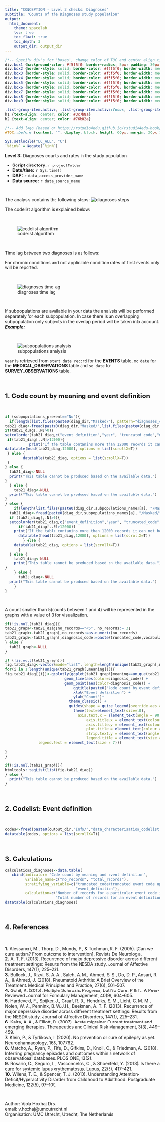```yaml
---
title: "CONCEPTION - Level 3 checks: Diagnoses"
subtitle: "Counts of the Diagnoses study population"
output: 
  html_document:
    theme: spacelab
    toc: true
    toc_float: true
    toc_depth: 3
    output_dir: output_dir
---
```


```css
/*-- Specify div's for 'boxes', change color of TOC and center align titles: --*/
div.box1 {background-color: #f5f5f0; border-radius: 5px; padding: 30px; margin-right: 0px}
div.box2 {border-style: solid; border-color: #f5f5f0; border-width: medium; border-radius: 30px; padding: 5px; margin-right: 0px}
div.box3 {border-style: solid; border-color: #f5f5f0; border-width: medium; border-radius: 30px; padding: 5px; margin-right: 0px}
div.box4 {border-style: solid; border-color: #f5f5f0; border-width: medium; border-radius: 30px; padding: 5px; margin-right: 0px}
div.box5 {border-style: solid; border-color: #f5f5f0; border-width: medium; border-radius: 30px; padding: 5px; margin-right: 0px}
div.box6 {border-style: solid; border-color: #f5f5f0; border-width: medium; border-radius: 30px; padding: 5px; margin-right: 0px}
div.box7 {border-style: solid; border-color: #f5f5f0; border-width: medium; border-radius: 30px; padding: 5px; margin-right: 0px}
div.box8 {border-style: solid; border-color: #f5f5f0; border-width: medium; border-radius: 30px; padding: 5px; margin-right: 0px}
div.box9 {border-style: solid; border-color: #f5f5f0; border-width: medium; border-radius: 30px; padding: 5px; margin-right: 0px}

.list-group-item.active, .list-group-item.active:focus, .list-group-item.active:hover {background-color: #76b82a; border-color: #76b82a}
h1 {text-align: center; color: #3c7b8a}
h2 {text-align: center; color: #76b82a}

/*-- Add logo (based on https://rstudio4edu.github.io/rstudio4edu-book/rmd-fancy.html): --*/
#TOC::before {content: ""; display: block; height: 60px; margin: 30px 10px 30px; background-image: url("conception_logo.png"); background-size: contain; background-position: center center; background-repeat: no-repeat}
```

```r
Sys.setlocale("LC_ALL", "C")
`%!in%` = Negate(`%in%`)
```

<div class = 'box1'>

**Level 3:** Diagnoses counts and rates in the study population 

 - **Script directory:** `r projectFolder`
 - **Date/time:** `r Sys.time()`
 - **DAP:** `r data_access_provider_name`
 - **Data source:** `r data_source_name`

<br> 

The analysis contains the following steps:
![diagnoses steps](diagnoses.png)

The codelist algorithm is explained below:

<br>

![codelist algorithm](codelist_algorithm.png)

<br>

Time lag between two diagnoses is as follows:

For chronic conditions and not applicable condition rates of first events only will be reported.   

<br>

![diagnoses time lag](diagnoses_timelag.png)

<br>

If subpopulations are available in your data the analysis will be performed separately for each subpopulation.
In case there is an overlapping subpopulation only subjects in the overlap period will be taken into account.
***Example:***

<br>

![subpopulations analysis](subpopulations.png)

`year` is retrieved from `start_date_record` for the **EVENTS** table, `mo_date` for the **MEDICAL_OBSERVATIONS** table and `so_date` for **SURVEY_OBSERVATIONS** table.

</div>

<br>

<div class = 'box2'>

## 1. Code count by meaning and event definition

<br>

```r
if (subpopulations_present=="No"){
  if(length(list.files(paste0(diag_dir,"Masked/"), pattern="diagnoses_counts_m_masked.csv"))>0){
tab21_diag<-fread(paste0(diag_dir,"Masked/",list.files(paste0(diag_dir,"Masked/"), "diagnoses_counts_m_masked.csv")))
if(tab21_diag[,.N]>0){
setcolorder(tab21_diag,c("event_definition","year", "truncated_code","no_records","total_records","meaning","vocabulary","data_access_provider","data_source"))
 if(tab21_diag[,.N]>12000){
           print("If the table contanins more than 12000 records it can not be displayed in the report. For the complete table, go to g_output/DIAGNOSES/diagnoses_counts_m_masked.csv")
datatable(head(tab21_diag,12000), options = list(scrollX=T))
 } else {
        datatable(tab21_diag, options = list(scrollX=T))
 }
} else {
  tab21_diag<-NULL
  print("This table cannot be produced based on the available data.")
}
  } else {
    tab21_diag<-NULL
  print("This table cannot be produced based on the available data.")
}
} else {
    if(length(list.files(paste0(diag_dir,subpopulations_names[a], "/Masked/"), pattern="diagnoses_counts_m_masked.csv"))>0){
  tab21_diag<-fread(paste0(diag_dir,subpopulations_names[a], "/Masked/",list.files(paste0(diag_dir,subpopulations_names[a], "/Masked/"), "_diagnoses_counts_m_masked.csv")))
  if (tab21_diag[,.N]>0){
  setcolorder(tab21_diag,c("event_definition","year", "truncated_code","no_records","total_records","meaning","vocabulary","data_access_provider","data_source"))
      if(tab21_diag[,.N]>12000){  
    print("If the table contanins more than 12000 records it can not be displayed in the report. For the complete table, go to g_output/DIAGNOSES/diagnoses_counts_m_masked.csv")
      datatable(head(tab21_diag,12000), options = list(scrollX=T))
        } else {
    datatable(tab21_diag, options = list(scrollX=T))
      }
  } else {
    tab21_diag<-NULL
    print("This table cannot be produced based on the available data.")
}
    } else {
      tab21_diag<-NULL
  print("This table cannot be produced based on the available data.")
    }
}
```

<br>

A count smaller than 5(counts between 1 and 4) will be represented in the graphs with a value of 3 for visualization. 

```r
if(!is.null(tab21_diag)){
tab21_graph<-tab21_diag[no_records=="<5", no_records:= 3]
tab21_graph<-tab21_graph[,no_records:=as.numeric(no_records)]
tab21_graph<-tab21_graph[,diagnosis_code:=paste(truncated_code,vocabulary,sep=":")]
} else {
  tab21_graph<-NULL
}

if (!is.null(tab21_graph)){
fig.tab21_diag<-vector(mode="list", length=length(unique(tab21_graph[,meaning])))
for(i in 1:length(unique(tab21_graph[,meaning]))){
fig.tab21_diag[[i]]<-ggplotly(ggplot(tab21_graph[meaning==unique(tab21_graph[,meaning])[i]], aes(x = event_definition, y = no_records, group=diagnosis_code)) +
                           geom_line(aes(color=diagnosis_code)) +
                           geom_point(aes(color=diagnosis_code)) + 
                               ggtitle(paste0("Code count by event definition:", unique(tab21_graph[,meaning])[i])) + 
                               xlab("Event definition") +
                               ylab("Count")+
                             theme_classic() +
                             guides(shape = guide_legend(override.aes = list(size = 0.3))) +
                               theme(text=element_text(size=10),
                                 axis.text.x = element_text(angle = 90, hjust = 1),
                                     axis.title.x = element_text(colour = "#76b82a"),
                                     axis.title.y = element_text(colour = "#76b82a"),
                                     plot.title = element_text(colour = "#76b82a"),
                                     strip.text.y = element_text(angle = 0),
                                     legend.title = element_text(size = 7), 
               legend.text = element_text(size = 7))) 
                                     
}
} 

```

```r
if(!is.null(tab21_graph)){
htmltools::tagList(list(fig.tab21_diag))
} else {
  print("This table cannot be produced based on the available data.") 
}
```

</div>

<br>

<div class = 'box3'>

## 2. Codelist: Event definition

<br> 

```r
codes<-fread(paste0(output_dir,"Info/","data_characterisation_codelist.csv"))
datatable(codes, options = list(scrollX=T))
```

</div>

<br>

<div class = 'box4'>


## 3. Calculations

```r
calculations_diagnoses<-data.table(
   cbind(indicator= "Code count by meaning and event definition",           
         variable_name=c("no_records", "total_records"),
         stratifying_variable=c("truncated_code(truncated event code up to 4 digits for vocabularies ICD,MTHICD,ICPC,RCD otherwise the original code is used), vocabulary, event_definition, meaning of record and year",
                                "event_definition"),
         calculation=c("Number of records for a particular event code in a particular event vocabulary stratified by the event definition, meaning of the record and year",
                       "Total number of records for an event definition")))
datatable(calculations_diagnoses)
```

</div>

<br>

<div class = 'box5'>

## 4. References

<br>

**1.** Alessandri, M., Thorp, D., Mundy, P., & Tuchman, R. F. (2005). [Can we cure autism? From outcome to intervention]. Revista De Neurologia.    
**2.** A. T. F. (2013). Recurrence of major depressive disorder across different treatment settings: Results from the NESDA study. Journal of Affective Disorders, 147(1), 225–231.    
**3.** Bullock, J., Rizvi, S. A. A., Saleh, A. M., Ahmed, S. S., Do, D. P., Ansari, R. A., & Ahmed, J. (2018). Rheumatoid Arthritis: A Brief Overview of the Treatment. Medical Principles and Practice, 27(6), 501–507.    
**4.** Gohil, K. (2015). Multiple Sclerosis: Progress, but No Cure. P & T.: A Peer-Reviewed Journal for Formulary Management, 40(9), 604–605.    
**5.** Hardeveld, F., Spijker, J., Graaf, R. D., Hendriks, S. M., Licht, C. M. M., Nolen, W. A., Penninx, B. W.J.H., Beekman, A. T. F. (2013). Recurrence of major depressive disorder across different treatment settings: Results from the NESDA study. Journal of Affective Disorders, 147(1), 225–231.    
**6.** Kalra, A. A., & Elliott, D. (2007). Acute migraine: Current treatment and emerging therapies. Therapeutics and Clinical Risk Management, 3(3), 449–459.    
**7.** Klein, P., & Tyrlikova, I. (2020). No prevention or cure of epilepsy as yet. Neuropharmacology, 168, 107762.    
**8.** Matcho, A., Ryan, P., Fife, D., Gifkins, D., Knoll, C., & Friedman, A. (2018). Inferring pregnancy episodes and outcomes within a network of observational databases. PLOS ONE, 13(2).    
**9.** Rosario, C., Seguro, L., Vasconcelos, C., & Shoenfeld, Y. (2013). Is there a cure for systemic lupus erythematosus. Lupus, 22(5), 417–421.    
**10.** Wilens, T. E., & Spencer, T. J. (2010). Understanding Attention-Deficit/Hyperactivity Disorder from Childhood to Adulthood. Postgraduate Medicine, 122(5), 97–109.     

</div>

<br>

<div class = 'box6'>

Author: Vjola Hoxhaj Drs.   
email: v.hoxhaj@umcutrecht.nl   
Organisation: UMC Utrecht, Utrecht, The Netherlands    

</div>
